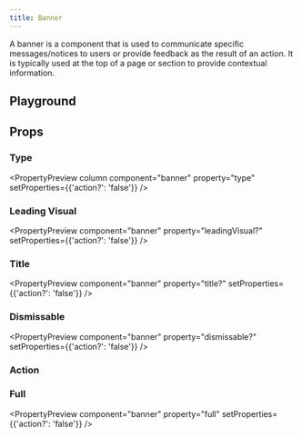 ```yaml
---
title: Banner
---
```



<Overview component="banner" />

A banner is a component that is used to communicate specific messages/notices to users or provide feedback as the result of an action. It is typically used at the top of a page or section to provide contextual information.

## Playground

<Examples component="banner" />

## Props

<PropertyOverview component="banner" />

### Type

<PropertyPreview column component="banner" property="type" setProperties={{'action?': 'false'}} />

### Leading Visual

<PropertyPreview component="banner" property="leadingVisual?" setProperties={{'action?': 'false'}} />

### Title

<PropertyPreview component="banner" property="title?" setProperties={{'action?': 'false'}} />

### Dismissable

<PropertyPreview component="banner" property="dismissable?" setProperties={{'action?': 'false'}} />

### Action

<PropertyPreview component="banner" property="action?" />

### Full

<PropertyPreview component="banner" property="full" setProperties={{'action?': 'false'}} />
